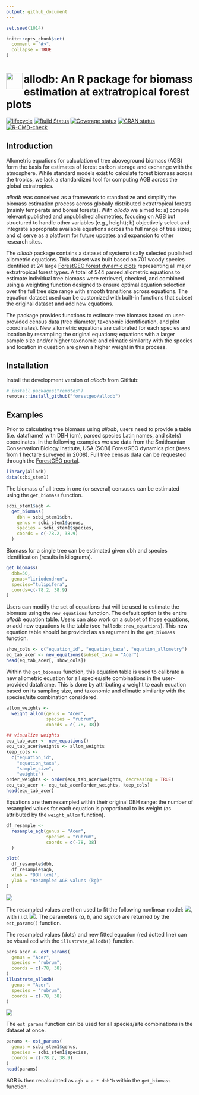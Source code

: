 ```yaml
---
output: github_document
---
```


<!-- README.md is generated from README.Rmd. Please edit that file -->

```r
set.seed(1014)

knitr::opts_chunk$set(
  comment = "#>",
  collapse = TRUE
)
```

# <img src="https://i.imgur.com/39pvr4n.png" align="left" height=44 /> allodb: An R package for biomass estimation at extratropical forest plots

<!-- badges: start -->
[![lifecycle](https://img.shields.io/badge/lifecycle-experimental-orange.svg)](https://www.tidyverse.org/lifecycle/#experimental)
[![Build Status](https://travis-ci.org/forestgeo/allodb.svg?branch=master)](https://travis-ci.org/forestgeo/allodb)
[![Coverage status](https://coveralls.io/repos/github/forestgeo/allodb/badge.svg)](https://coveralls.io/r/forestgeo/allodb?branch=master)
[![CRAN status](https://www.r-pkg.org/badges/version/allodb)](https://cran.r-project.org/pkg=allodb)
[![R-CMD-check](https://github.com/forestgeo/allodb/workflows/R-CMD-check/badge.svg)](https://github.com/forestgeo/allodb/actions)
<!-- badges: end -->

## Introduction

Allometric equations for calculation of tree aboveground biomass (AGB) form the basis for estimates of forest carbon storage and exchange with the atmosphere. While standard models exist to calculate forest biomass across the tropics, we lack a standardized tool for computing AGB across the global extratropics.

_allodb_ was conceived as a framework to standardize and simplify the biomass estimation process across globally distributed extratropical forests (mainly temperate and boreal forests). 
With _allodb_ we aimed to: a) compile relevant published and unpublished allometries, focusing on AGB but structured to handle other variables (e.g., height); b) objectively select and integrate appropriate available equations across the full range  of tree sizes; and c) serve as a platform for future updates and expansion to other research sites.

The _allodb_ package contains a dataset of systematically selected published allometric equations. This dataset was built based on 701 woody species identified at 24 large [ForestGEO forest dynamic plots](https://forestgeo.si.edu/) representing all major extratropical forest types. A total of 544 parsed allometric equations to estimate individual tree biomass were retrieved, checked, and combined using a weighting function designed to ensure optimal equation selection over the full tree size range with smooth transitions across equations. The equation dataset used can be customized with built-in functions that subset the original dataset and add new equations.

The package provides functions to estimate tree biomass based on user-provided census data (tree diameter, taxonomic identification, and plot coordinates). New allometric equations are calibrated for each species and location by resampling the original equations; equations with a larger sample size and/or higher taxonomic and climatic similarity with the species and location in question are given a higher weight in this process. 

## Installation

Install the development version of _allodb_ from GitHub:

```R
# install.packages("remotes")
remotes::install_github("forestgeo/allodb")
```

## Examples

Prior to calculating tree biomass using _allodb_, users need to provide a table (i.e. dataframe) with DBH (cm), parsed species Latin names, and site(s) coordinates. In the following examples we use data from the Smithsonian Conservation Biology Institute, USA (SCBI) ForestGEO dynamics plot (trees from 1 hectare surveyed in 2008). Full tree census data can be requested through the [ForestGEO portal](https://forestgeo.si.edu/explore-data).

```r
library(allodb)
data(scbi_stem1)
``` 

The biomass of all trees in one (or several) censuses can be estimated using the `get_biomass` function. 

```r
scbi_stem1$agb <-
  get_biomass(
    dbh = scbi_stem1$dbh,
    genus = scbi_stem1$genus,
    species = scbi_stem1$species,
    coords = c(-78.2, 38.9)
  )
```

Biomass for a single tree can be estimated given dbh and species identification (results in kilograms).

```r
get_biomass(
  dbh=50, 
  genus="liriodendron", 
  species="tulipifera", 
  coords=c(-78.2, 38.9)
)
```

Users can modify the set of equations that will be used to estimate the biomass using the `new_equations` function. The default option is the entire _allodb_ equation table. Users can also work on a subset of those equations, or add new equations to the table (see `?allodb::new_equations`). This new equation table should be provided as an argument in the `get_biomass` function.  

```r
show_cols <- c("equation_id", "equation_taxa", "equation_allometry")
eq_tab_acer <- new_equations(subset_taxa = "Acer")
head(eq_tab_acer[, show_cols])
```

Within the `get_biomass` function, this equation table is used to calibrate a new allometric equation for all species/site combinations in the user-provided dataframe. This is done by attributing a weight to each equation based on its sampling size, and taxonomic and climatic similarity with the species/site combination considered. 

```r
allom_weights <-
  weight_allom(genus = "Acer",
               species = "rubrum",
               coords = c(-78, 38))

## visualize weights
equ_tab_acer <- new_equations()
equ_tab_acer$weights <- allom_weights
keep_cols <-
  c("equation_id",
    "equation_taxa",
    "sample_size",
    "weights")
order_weights <- order(equ_tab_acer$weights, decreasing = TRUE)
equ_tab_acer <- equ_tab_acer[order_weights, keep_cols]
head(equ_tab_acer)
```

Equations are then resampled within their original DBH range: the number of resampled values for each equation is proportional to its weight (as attributed by the `weight_allom` function). 

```r
df_resample <-
  resample_agb(genus = "Acer",
               species = "rubrum",
               coords = c(-78, 38)
  )

plot(
  df_resample$dbh,
  df_resample$agb,
  xlab = "DBH (cm)",
  ylab = "Resampled AGB values (kg)"
)
```

![](docs/figures/resample-acer-1.png)

The resampled values are then used to fit the following nonlinear model: <img src="https://render.githubusercontent.com/render/math?math=AGB = a * dbh ^ b %2B e">, with i.i.d. <img src="https://render.githubusercontent.com/render/math?math=e ~N(0, sigma^2)">. The parameters (_a_, _b_, and _sigma_) are returned by the `est_params()` function.

The resampled values (dots) and new fitted equation (red dotted line) can be visualized with the `illustrate_allodb()` function. 

```r
pars_acer <- est_params(
  genus = "Acer",
  species = "rubrum",
  coords = c(-78, 38)
)
illustrate_allodb(
  genus = "Acer",
  species = "rubrum",
  coords = c(-78, 38)
)
```

![](docs/figures/est-params-acer-1.png)

The `est_params` function can be used for all species/site combinations in the dataset at once. 

```r
params <- est_params(
  genus = scbi_stem1$genus,
  species = scbi_stem1$species,
  coords = c(-78.2, 38.9)
)
head(params)
```

AGB is then recalculated as `agb = a * dbh^b` within the `get_biomass` function. 




